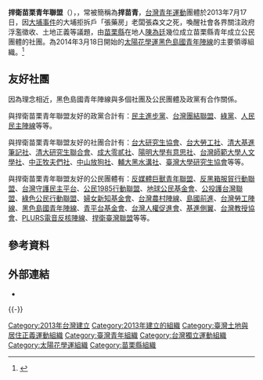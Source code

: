 {{onesource|time=2016-10-09T02:53:25+00:00}}
{{copyedit|time=2016-10-09T02:52:45+00:00}}
{{Infobox Non-profit
| Non-profit_name = 捍衛苗栗青年聯盟<br><small>Miaoli defend Youth League</small>
| Non-profit_type = [[台灣非政府組織|台灣非政府組織]]
| founded_date = 2013年7月17日
| founder = 
| location =
| key_people = 起草人：[[陳為廷|陳為廷]]
| area_served = {{ROC}}[[苗栗縣|苗栗縣]]
| focus = 由各地的熱血青年組成，經常聚在竹南咖啡與抗爭場合，我們期許苗栗擁有更多的公平正義！<br>
沒有基本的公平正義，你願意為了未來而奮鬥嗎？
| method =
| revenue = 
| num_employees = 
| Non-profit_slogan = 
| homepage = https://www.facebook.com/HanWeiMiaoLiQingNianLianMeng 
}}
'''捍衛苗栗青年聯盟'''（{{lang-en|'''Miaoli defend Youth League'''}}），，常被簡稱為'''捍苗青'''，[[台灣|台灣]][[青年運動|青年運動]]團體於2013年7月17日，因[[大埔事件|大埔事件]]的大埔拒拆戶「張藥房」老闆張森文之死，喚醒社會各界關注政府浮濫徵收、土地正義等議題，由[[苗栗縣|苗栗縣]]在地人[[陳為廷|陳為廷]]幾位成立苗栗縣青年成立公民團體的社團。為2014年3月18日開始的[[太陽花學運|太陽花學運]][[黑色島國青年陣線|黑色島國青年陣線]]的主要領導組織。<ref>{{cite news|title=苗栗青年聯盟募新血 網友反應熱烈|url=http://news.ltn.com.tw/news/politics/breakingnews/883186|newspaper=自由時報|date=2014-12-16|accessdate=2014-12-16|archive-date=2019-05-10|archive-url=https://web.archive.org/web/20190510084617/https://news.ltn.com.tw/news/politics/breakingnews/883186|dead-url=no}}</ref>


==友好社團==
因為理念相近，黑色島國青年陣線與多個社團及公民團體及政黨有合作關係。

與捍衛苗栗青年聯盟友好的政黨合計有：[[民主進步黨|民主進步黨]]、[[台灣團結聯盟|台灣團結聯盟]]、[[綠黨|綠黨]]、[[人民民主陣線|人民民主陣線]]等等。

與捍衛苗栗青年聯盟友好的社團合計有：[[台大研究生協會|台大研究生協會]]、[[台大勞工社|台大勞工社]]、[[清大基進筆記社|清大基進筆記社]]、[[清大研究生聯合會|清大研究生聯合會]]、[[成大零貳社|成大零貳社]]、[[陽明大學有意思社|陽明大學有意思社]]、[[台灣師範大學人文學社|台灣師範大學人文學社]]、[[中正牧夫們社|中正牧夫們社]]、[[中山放狗社|中山放狗社]]、[[輔大黑水溝社|輔大黑水溝社]]、[[臺灣大學研究生協會|臺灣大學研究生協會]]等等。

與捍衛苗栗青年聯盟友好的公民團體有：[[反媒體巨獸青年聯盟|反媒體巨獸青年聯盟]]、[[反黑箱服貿行動聯盟|反黑箱服貿行動聯盟]]、[[台灣守護民主平台|台灣守護民主平台]]、[[公民1985行動聯盟|公民1985行動聯盟]]、[[地球公民基金會|地球公民基金會]]、[[公投護台灣聯盟|公投護台灣聯盟]]、[[綠色公民行動聯盟|綠色公民行動聯盟]]、[[婦女新知基金會|婦女新知基金會]]、[[台灣農村陣線|台灣農村陣線]]、[[島國前進|島國前進]]、[[台灣勞工陣線|台灣勞工陣線]]、[[黑色島國青年陣線|黑色島國青年陣線]]、[[青平台基金會|青平台基金會]]、[[台灣人權促進會|台灣人權促進會]]、[[基進側翼|基進側翼]]、[[台灣教授協會|台灣教授協會]]、[[PLURS電音反核陣線|PLURS電音反核陣線]]、[[捍衛臺灣聯盟|捍衛臺灣聯盟]]等等。

== 參考資料 ==
{{Reflist|2}}
== 外部連結 ==
* {{facebook|HanWeiMiaoLiQingNianLianMeng|捍衛苗栗青年聯盟}}

{{-}}
{{太陽花學運}}
{{Portal bar|臺灣|政治|環境}}
[[Category:2013年台灣建立|Category:2013年台灣建立]]
[[Category:2013年建立的組織|Category:2013年建立的組織]]
[[Category:臺灣土地與居住正義運動組織|Category:臺灣土地與居住正義運動組織]]
[[Category:臺灣青年組織|Category:臺灣青年組織]]
[[Category:台灣獨立運動組織|Category:台灣獨立運動組織]]
[[Category:太陽花學運組織|Category:太陽花學運組織]]
[[Category:苗栗縣組織|Category:苗栗縣組織]]